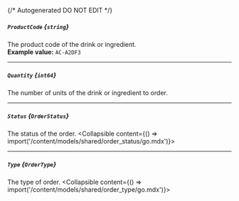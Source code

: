 {/* Autogenerated DO NOT EDIT  */}

##### `ProductCode` *{`string`}*
The product code of the drink or ingredient.
<br/>
**Example value:** `AC-A2DF3`

---
##### `Quantity` *{`int64`}*
The number of units of the drink or ingredient to order.

---
##### `Status` *{`OrderStatus`}*
The status of the order.
<Collapsible content={() => import('/content/models/shared/order_status/go.mdx')}>
</Collapsible>

---
##### `Type` *{`OrderType`}*
The type of order.
<Collapsible content={() => import('/content/models/shared/order_type/go.mdx')}>
</Collapsible>

